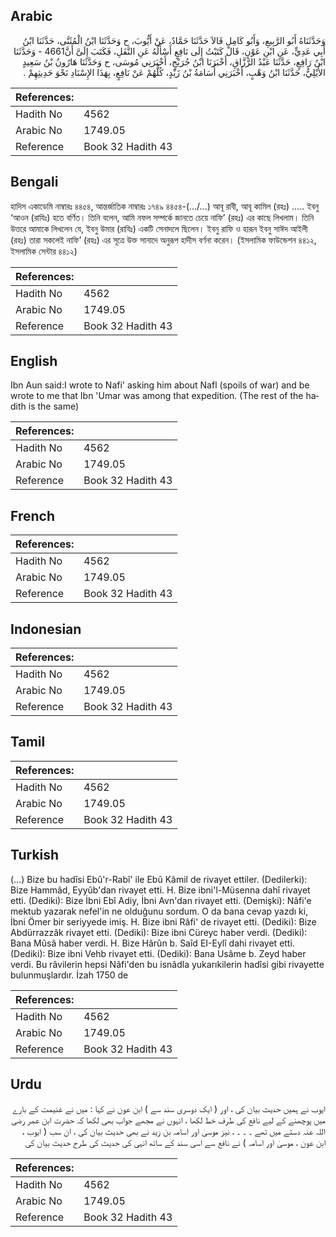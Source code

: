 ## Arabic


<div dir="rtl" lang="ar" style={{fontSize:'larger',backgroundColor:'#f8f9fa',padding:20}}>
وَحَدَّثَنَاهُ أَبُو الرَّبِيعِ، وَأَبُو كَامِلٍ قَالاَ حَدَّثَنَا حَمَّادٌ، عَنْ أَيُّوبَ، ح وَحَدَّثَنَا ابْنُ الْمُثَنَّى، حَدَّثَنَا ابْنُ أَبِي عَدِيٍّ، عَنِ ابْنِ عَوْنٍ، قَالَ كَتَبْتُ إِلَى نَافِعٍ أَسْأَلُهُ عَنِ النَّفَلِ، فَكَتَبَ إِلَىَّ أَنَّ4661 - وَحَدَّثَنَا ابْنُ رَافِعٍ، حَدَّثَنَا عَبْدُ الرَّزَّاقِ، أَخْبَرَنَا ابْنُ جُرَيْجٍ، أَخْبَرَنِي مُوسَى، ح وَحَدَّثَنَا هَارُونُ بْنُ سَعِيدٍ الأَيْلِيُّ، حَدَّثَنَا ابْنُ وَهْبٍ، أَخْبَرَنِي أُسَامَةُ بْنُ زَيْدٍ، كُلُّهُمْ عَنْ نَافِعٍ، بِهَذَا الإِسْنَادِ نَحْوَ حَدِيثِهِمْ ‏.‏
</div>
<div style={{backgroundColor:'#f8f9fa',padding:20, marginBottom: 10}}><table> <thead> <tr> <th>References:</th> <th></th> </tr> </thead> <tbody><tr><td>Hadith No</td><td>4562</td></tr><tr><td>Arabic No</td><td>1749.05</td></tr><tr><td>Reference</td><td>Book 32 Hadith 43</td></tr></tbody></table></div>

## Bengali


<div dir="ltr" lang="bn" style={{fontSize:'larger',backgroundColor:'#f8f9fa',padding:20}}>
হাদিস একাডেমি নাম্বারঃ ৪৪৫৪, আন্তর্জাতিক নাম্বারঃ ১৭৪৯ ৪৪৫৪-(.../...) আবূ রাবী, আবূ কামিল (রহঃ) ..... ইবনু ‘আওন (রাযিঃ) হতে বর্ণিত। তিনি বলেন, আমি নফল সম্পর্কে জানতে চেয়ে নাফি’ (রহঃ) এর কাছে লিখলাম। তিনি উত্তরে আমাকে লিখলেন যে, ইবনু উমার (রাযিঃ) একটি সেনাদলে ছিলেন। ইবনু রাফি ও হারূন ইবনু সাঈদ আইলী (রহঃ) তারা সকলেই নাফি’ (রহঃ) এর সূত্রে উক্ত সানাদে অনুরূপ হাদীস বর্ণনা করেন। (ইসলামিক ফাউন্ডেশন ৪৪১২, ইসলামিক সেন্টার ৪৪১২)
</div>
<div style={{backgroundColor:'#f8f9fa',padding:20, marginBottom: 10}}><table> <thead> <tr> <th>References:</th> <th></th> </tr> </thead> <tbody><tr><td>Hadith No</td><td>4562</td></tr><tr><td>Arabic No</td><td>1749.05</td></tr><tr><td>Reference</td><td>Book 32 Hadith 43</td></tr></tbody></table></div>

## English


<div dir="ltr" lang="en" style={{fontSize:'larger',backgroundColor:'#f8f9fa',padding:20}}>
Ibn Aun said:I wrote to Nafi' asking him about Nafl (spoils of war) and be wrote to me that Ibn 'Umar was among that expedition. (The rest of the hadith is the same)
</div>
<div style={{backgroundColor:'#f8f9fa',padding:20, marginBottom: 10}}><table> <thead> <tr> <th>References:</th> <th></th> </tr> </thead> <tbody><tr><td>Hadith No</td><td>4562</td></tr><tr><td>Arabic No</td><td>1749.05</td></tr><tr><td>Reference</td><td>Book 32 Hadith 43</td></tr></tbody></table></div>

## French


<div dir="ltr" lang="fr" style={{fontSize:'larger',backgroundColor:'#f8f9fa',padding:20}}>

</div>
<div style={{backgroundColor:'#f8f9fa',padding:20, marginBottom: 10}}><table> <thead> <tr> <th>References:</th> <th></th> </tr> </thead> <tbody><tr><td>Hadith No</td><td>4562</td></tr><tr><td>Arabic No</td><td>1749.05</td></tr><tr><td>Reference</td><td>Book 32 Hadith 43</td></tr></tbody></table></div>

## Indonesian


<div dir="ltr" lang="id" style={{fontSize:'larger',backgroundColor:'#f8f9fa',padding:20}}>

</div>
<div style={{backgroundColor:'#f8f9fa',padding:20, marginBottom: 10}}><table> <thead> <tr> <th>References:</th> <th></th> </tr> </thead> <tbody><tr><td>Hadith No</td><td>4562</td></tr><tr><td>Arabic No</td><td>1749.05</td></tr><tr><td>Reference</td><td>Book 32 Hadith 43</td></tr></tbody></table></div>

## Tamil


<div dir="ltr" lang="ta" style={{fontSize:'larger',backgroundColor:'#f8f9fa',padding:20}}>

</div>
<div style={{backgroundColor:'#f8f9fa',padding:20, marginBottom: 10}}><table> <thead> <tr> <th>References:</th> <th></th> </tr> </thead> <tbody><tr><td>Hadith No</td><td>4562</td></tr><tr><td>Arabic No</td><td>1749.05</td></tr><tr><td>Reference</td><td>Book 32 Hadith 43</td></tr></tbody></table></div>

## Turkish


<div dir="ltr" lang="tr" style={{fontSize:'larger',backgroundColor:'#f8f9fa',padding:20}}>
(…) Bize bu hadîsi Ebû'r-Rabî' ile Ebû Kâmil de rivayet ettiler. (Dedilerki): Bize Hammâd, Eyyûb'dan rivayet etti. H. Bize ibni'l-Müsenna dahî rivayet etti. (Dediki): Bize İbni Ebî Adiy, İbni Avn'dan rivayet etti. (Demişki): Nâfi'e mektub yazarak nefel'in ne olduğunu sordum. O da bana cevap yazdı ki, İbni Ömer bir seriyyede imiş. H. Bize ibni Râfi' de rivayet etti. (Dediki): Bize Abdürrazzâk rivayet etti. (Dediki): Bize ibni Cüreyc haber verdi. (Dediki): Bana Mûsâ haber verdi. H. Bize Hârûn b. Saîd EI-Eylî dahi rivayet etti. (Dediki): Bize ibni Vehb rivayet etti. (Dediki): Bana Usâme b. Zeyd haber verdi. Bu râvilerin hepsi Nâfi'den bu isnâdla yukarıkilerin hadîsi gibi rivayette bulunmuşlardır. İzah 1750 de
</div>
<div style={{backgroundColor:'#f8f9fa',padding:20, marginBottom: 10}}><table> <thead> <tr> <th>References:</th> <th></th> </tr> </thead> <tbody><tr><td>Hadith No</td><td>4562</td></tr><tr><td>Arabic No</td><td>1749.05</td></tr><tr><td>Reference</td><td>Book 32 Hadith 43</td></tr></tbody></table></div>

## Urdu


<div dir="rtl" lang="ur" style={{fontSize:'larger',backgroundColor:'#f8f9fa',padding:20}}>
ایوب نے ہمیں حدیث بیان کی ، اور ( ایک دوسری سند سے ) ابن عون نے کہا : میں نے غنیمت کے بارے میں پوچھنے کے لیے نافع کی طرف خط لکھا ، انہوں نے مجھے جواب بھی لکھا کہ حضرت ابن عمر رضی اللہ عنہ دستے میں تھے ۔ ۔ ۔ ، نیز موسیٰ اور اسامہ بن زید نے بھی حدیث بیان کی ، ان سب ( ایوب ، ابن عون ، موسیٰ اور اسامہ ) نے نافع سے اسی سند کے ساتھ انہی کی حدیث کی طرح حدیث بیان کی
</div>
<div style={{backgroundColor:'#f8f9fa',padding:20, marginBottom: 10}}><table> <thead> <tr> <th>References:</th> <th></th> </tr> </thead> <tbody><tr><td>Hadith No</td><td>4562</td></tr><tr><td>Arabic No</td><td>1749.05</td></tr><tr><td>Reference</td><td>Book 32 Hadith 43</td></tr></tbody></table></div>